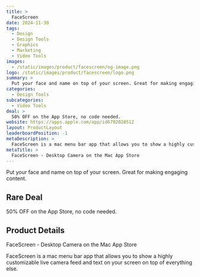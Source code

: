 ```yaml
---
title: >
  FaceScreen
date: 2024-11-30
tags:
  - Design
  - Design Tools
  - Graphics
  - Marketing
  - Video Tools
images:
  - /static/images/product/facescreen/og-image.png
logo: /static/images/product/facescreen/logo.png
summary: >
  Put your face and name on top of your screen. Great for making engaging content.
categories:
  - Design Tools
subcategories:
  - Video Tools
deal: >
  50% OFF on the App Store, no code needed.
website: https://apps.apple.com/app/id6702028512
layout: ProductLayout
leaderboardPosition: -1
metaDescription: >
  FaceScreen is a mac menu bar app that allows you to show a highly customizable live camera feed and text on your screen on top of everything else.
metaTitle: >
  ‎FaceScreen - Desktop Camera on the Mac App Store
---
```

Put your face and name on top of your screen. Great for making engaging content.

## Rare Deal

50% OFF on the App Store, no code needed.

## Product Details

‎FaceScreen - Desktop Camera on the Mac App Store

FaceScreen is a mac menu bar app that allows you to show a highly customizable live camera feed and text on your screen on top of everything else.
